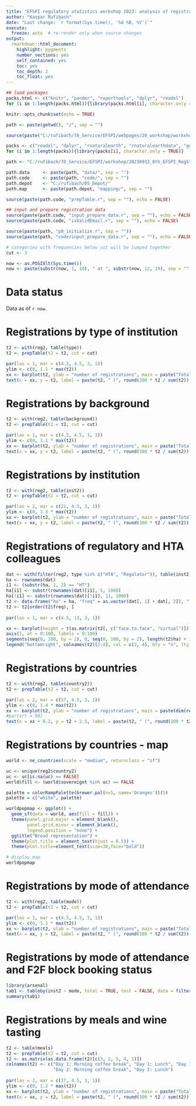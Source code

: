 ```yaml
---
title: "EFSPI regulatory statistics workshop 2023: analysis of registrations"
author: "Kaspar Rufibach"
date: "Last change: `r format(Sys.time(), '%d %B, %Y')`"
execute:   
  freeze: auto  # re-render only when source changes
output: 
  rmarkdown::html_document:
    highlight: pygments
    number_sections: yes
    self_contained: yes
    toc: yes
    toc_depth: 2
    toc_float: yes
---
```


```r
## load packages
packs.html <- c("knitr", "pander", "reporttools", "dplyr", "readxl")
for (i in 1:length(packs.html)){library(packs.html[i], character.only = TRUE)}

knitr::opts_chunk$set(echo = TRUE)

path <- paste(getwd(), "/", sep = "")

source(paste("C:/rufibach/70_Service/EFSPI/webpages/20_workshop/workshop/functions/colFmt.r", sep = ""))

packs <- c("readxl", "dplyr", "rnaturalearth", "rnaturalearthdata", "ggplot2", "RColorBrewer", "filesstrings", "reporttools") 
for (i in 1:length(packs)){library(packs[i], character.only = TRUE)}

path <- "C:/rufibach/70_Service/EFSPI/workshop/20230913_8th_EFSPI_RegStat_Basel/30 registrations/"

path.data     <- paste(path, "data/", sep = "")
path.code     <- paste(path, "code/", sep = "")
path.depot    <- "C:/rufibach/05_Depot/"
path.map      <- paste(path.depot, "mapping/", sep = "")

source(paste(path.code, "prepTable.r", sep = ""), echo = FALSE)

## input and prepare registration data
source(paste(path.code, "input_prepare_data.r", sep = ""), echo = FALSE)
source(paste(path.code, "isValidEmail.r", sep = ""), echo = FALSE)

source(paste(path, "p0_initialize.r", sep = ""))
source(paste(path, "code/input_prepare_data.r", sep = ""), echo = FALSE)

# categories with frequencies below cut will be lumped together
cut <- 3

now <- as.POSIXlt(Sys.time())
now <- paste(substr(now, 1, 10), " at ", substr(now, 12, 19), sep = "")
```

# Data status

Data as of `r now`.

# Registrations by type of institution

```r
t2 <- with(reg2, table(type))
t2 <- prepTable(t2 = t2, cut = cut)

par(las = 1, mar = c(4.5, 4.5, 3, 1))
ylim <- c(0, 1.1 * max(t2))
xx <- barplot(t2, ylab = "number of registrations", main = paste("Total number of registrations: ", dim(reg)[1], "\n type of institution", sep = ""), col = 2, ylim = ylim)
text(x = xx, y = t2, label = paste(t2, " (", round(100 * t2 / sum(t2)), "%)", sep = ""), pos = 3, cex = 0.8, col = 1)
```

# Registrations by background

```r
t2 <- with(reg2, table(background))
t2 <- prepTable(t2 = t2, cut = cut)

par(las = 1, mar = c(4.5, 4.5, 3, 1))
ylim <- c(0, 1.1 * max(t2))
xx <- barplot(t2, ylab = "number of registrations", main = paste("Total number of registrations: ", dim(reg)[1], "\n background", sep = ""), col = 2, ylim = ylim)
text(x = xx, y = t2, label = paste(t2, " (", round(100 * t2 / sum(t2)), "%)", sep = ""), pos = 3, cex = 0.8, col = 1)
```

# Registrations by institution

```r
t2 <- with(reg2, table(inst2))
t2 <- prepTable(t2 = t2, cut = cut)

par(las = 2, mar = c(21, 4.5, 3, 1))
ylim <- c(0, 1.4 * max(t2))
xx <- barplot(t2, ylab = "number of registrations", main = paste("Total number of registrations: ", dim(reg2)[1], "\n institution", sep = ""), col = 4, ylim = ylim)
text(x = xx, y = t2, label = paste(t2, " (", round(100 * t2 / sum(t2)), "%)", sep = ""), pos = 3, offset = 2, cex = 0.8, col = 1, srt = 90)
```
 
# Registrations of regulatory and HTA colleagues

```r
dat <- with(filter(reg2, type %in% c("HTA", "Regulator")), table(inst2, mode))
ha <- rownames(dat)
i1 <- (substr(ha, 1, 2) == "HT")
ha[i1] <- substr(rownames(dat)[i1], 5, 1000)
ha[!i1] <- substr(rownames(dat)[!i1], 11, 1000)
t2 <- data.frame("ha" = ha, "freq" = as.vector(dat[, 1] + dat[, 2]), "face-to-face" = dat[, "Face-to-face (280 Euro)"], "virtual" = dat[, "Virtual (70 Euro)"])
t2 <- t2[order(t2$freq), ]
 
par(las = 1, mar = c(4.5, 13, 3, 1))

xx <- barplot(height = t(as.matrix(t2[, c("face.to.face", "virtual")])), names.arg = t2$ha, xlim = c(0, max(t2$freq) + 1), horiz = TRUE, xlab = "number of registrations", main = paste("Total number of registrations: ", sum(t2$freq), "\n regulatory colleagues", sep = ""), col = c(2, 4), xaxt = "n")
axis(1, at = 0:100, labels = 0:100)
segments(seq(0, 100, by = 2), 0, seq(0, 100, by = 2), length(t2$ha) + 3, lty = 2, col = grey(0.5))
legend("bottomright", colnames(t2)[3:4], col = c(2, 4), bty = "n", lty = 1, lwd = 10)
```

# Registrations by countries

```r
t2 <- with(reg2, table(country2))
t2 <- prepTable(t2 = t2, cut = cut)

par(las = 2, mar = c(17, 4.5, 3, 1))
ylim <- c(0, 1.4 * max(t2))
xx <- barplot(t2, ylab = "number of registrations", main = paste(dim(reg2)[1], " registrations from ", with(reg2, length(unique(country2))), " countries", sep = ""), col = 4, ylim = ylim)
#par(srt = 90)
text(x = xx + 0.2, y = t2 + 2.5, label = paste(t2, " (", round(100 * t2 / sum(t2)), "%)", sep = ""), pos = 3, offset = 2, cex = 0.8, col = 1, srt = 90)
```

# Registrations by countries - map

```r
world <- ne_countries(scale = "medium", returnclass = "sf")

uc <- unique(reg2$country2)
uc <- uc[is.na(uc) == FALSE]
world$fill <- (world$sovereignt %in% uc) == FALSE

palette = colorRampPalette(brewer.pal(n=5, name='Oranges'))(5)
palette = c("white", palette)

worldpopmap <- ggplot() +
  geom_sf(data = world, aes(fill = fill)) +
  theme(panel.grid.major = element_blank(), 
        panel.grid.minor = element_blank(),
        legend.position = "none") +
  ggtitle("Broad representation") + 
  theme(plot.title = element_text(hjust = 0.5)) + 
  theme(plot.title=element_text(size=30,face="bold"))

# display map
worldpopmap
```

# Registrations by mode of attendance

```r
t2 <- with(reg2, table(mode))
t2 <- prepTable(t2 = t2, cut = cut)

par(las = 1, mar = c(4.5, 4.5, 3, 1))
ylim <- c(0, 1.1 * max(t2))
xx <- barplot(t2, ylab = "number of registrations", main = paste("Total number of registrations: ", dim(reg)[1], "\n mode of attendance", sep = ""), col = 2, ylim = ylim)
text(x = xx, y = t2, label = paste(t2, " (", round(100 * t2 / sum(t2)), "%)", sep = ""), pos = 3, cex = 0.8, col = 1)
```

# Registrations by mode of attendance and F2F block booking status

```r
library(arsenal)
tab1 <- tableby(inst2 ~ mode, total = TRUE, test = FALSE, data = filter(reg2, inst2 %in% f2fblock))
summary(tab1)
```

# Registrations by meals and wine tasting

```r
t2 <- table(meals)
t2 <- prepTable(t2 = t2, cut = cut)
t2 <- as.matrix(as.data.frame(t2)[c(3, 2, 5, 4, 1)])
colnames(t2) <- c("Day 1: Morning coffee break", "Day 1: Lunch", "Day 1: Wine tasting",
                  "Day 2: Morning coffee break", "Day 2: Lunch")
  
par(las = 2, mar = c(17, 4.5, 3, 1))
ylim <- c(0, 1.2 * max(t2))
xx <- barplot(t2, ylab = "number of registrations", main = paste("Total number of registrations: ", dim(reg)[1], "\n meals and wine tasting", sep = ""), col = 2, ylim = ylim)
text(x = xx, y = t2, label = paste(t2, " (", round(100 * t2 / sum(t2)), "%)", sep = ""), pos = 3, cex = 0.8, col = 1)
```









